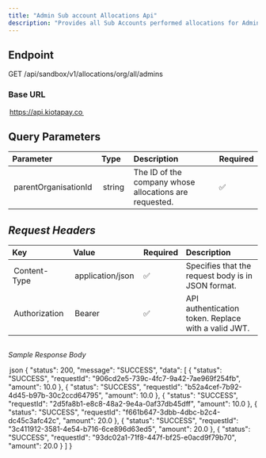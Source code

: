 ```yaml
---
title: "Admin Sub account Allocations Api"
description: "Provides all Sub Accounts performed allocations for Admins"
---
```


## Endpoint

GET /api/sandbox/v1/allocations/org/all/admins

### Base URL

⁠ https://api.kiotapay.co ⁠

## Query Parameters

| Parameter              | Type     | Description                                            | Required |
| :--------------------- | :------- | :----------------------------------------------------- | :------- |
| ⁠ parentOrganisationId ⁠ | ⁠ string ⁠ | The ID of the company whose allocations are requested. | ✅        |

## *Request Headers*

| Key             | Value                 | Required | Description                                                        |
| :-------------- | :-------------------- | :------- | :----------------------------------------------------------------- |
| ⁠ Content-Type ⁠  | ⁠ application/json ⁠    | ✅        | Specifies that the request body is in JSON format.                 |
| ⁠ Authorization ⁠ | ⁠ Bearer <your-token> ⁠ | ✅        | API authentication token. Replace ⁠ <your-token> ⁠ with a valid JWT. |

## 

*Sample Response Body*

⁠ json
{
    "status": 200,
    "message": "SUCCESS",
    "data": [
        {
            "status": "SUCCESS",
            "requestId": "906cd2e5-739c-4fc7-9a42-7ae969f254fb",
            "amount": 10.0
        },
        {
            "status": "SUCCESS",
            "requestId": "b52a4cef-7b92-4d45-b97b-30c2ccd64795",
            "amount": 10.0
        },
        {
            "status": "SUCCESS",
            "requestId": "2d5fa8b1-e8c8-48a2-9e4a-0af37db45dff",
            "amount": 10.0
        },
        {
            "status": "SUCCESS",
            "requestId": "f661b647-3dbb-4dbc-b2c4-dc45c3afc42c",
            "amount": 20.0
        },
        {
            "status": "SUCCESS",
            "requestId": "3c411912-3581-4e54-b716-6ce896d63ed5",
            "amount": 20.0
        },
        {
            "status": "SUCCESS",
            "requestId": "93dc02a1-71f8-447f-bf25-e0acd9f79b70",
            "amount": 20.0
        }
    ]
}
 ⁠